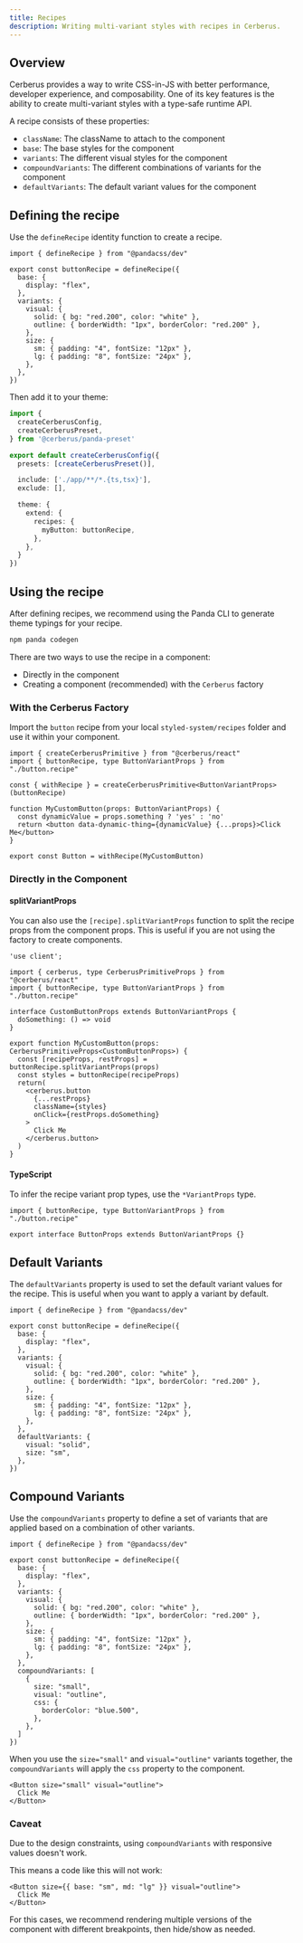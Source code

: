 ```yaml
---
title: Recipes
description: Writing multi-variant styles with recipes in Cerberus.
---
```


## Overview

Cerberus provides a way to write CSS-in-JS with better performance, developer
experience, and composability. One of its key features is the ability to create
multi-variant styles with a type-safe runtime API.

A recipe consists of these properties:

- `className`: The className to attach to the component
- `base`: The base styles for the component
- `variants`: The different visual styles for the component
- `compoundVariants`: The different combinations of variants for the component
- `defaultVariants`: The default variant values for the component

## Defining the recipe

Use the `defineRecipe` identity function to create a recipe.

```tsx title="button.recipe.ts"
import { defineRecipe } from "@pandacss/dev"

export const buttonRecipe = defineRecipe({
  base: {
    display: "flex",
  },
  variants: {
    visual: {
      solid: { bg: "red.200", color: "white" },
      outline: { borderWidth: "1px", borderColor: "red.200" },
    },
    size: {
      sm: { padding: "4", fontSize: "12px" },
      lg: { padding: "8", fontSize: "24px" },
    },
  },
})
```

Then add it to your theme:

```ts title="panda.config.ts"
import {
  createCerberusConfig,
  createCerberusPreset,
} from '@cerberus/panda-preset'

export default createCerberusConfig({
  presets: [createCerberusPreset()],

  include: ['./app/**/*.{ts,tsx}'],
  exclude: [],

  theme: {
    extend: {
      recipes: {
        myButton: buttonRecipe,
      },
    },
  }
})
```

## Using the recipe

After defining recipes, we recommend using the Panda CLI to generate
theme typings for your recipe.

```bash
npm panda codegen
```

There are two ways to use the recipe in a component:

- Directly in the component
- Creating a component (recommended) with the `Cerberus` factory

### With the Cerberus Factory

Import the `button` recipe from your local `styled-system/recipes` folder and use it within your component.

```tsx title="button.tsx"
import { createCerberusPrimitive } from "@cerberus/react"
import { buttonRecipe, type ButtonVariantProps } from "./button.recipe"

const { withRecipe } = createCerberusPrimitive<ButtonVariantProps>(buttonRecipe)

function MyCustomButton(props: ButtonVariantProps) {
  const dynamicValue = props.something ? 'yes' : 'no'
  return <button data-dynamic-thing={dynamicValue} {...props}>Click Me</button>
}

export const Button = withRecipe(MyCustomButton)
```

### Directly in the Component

#### splitVariantProps

You can also use the `[recipe].splitVariantProps` function to split the recipe
props from the component props. This is useful if you are not using the factory to create components.

```tsx title="button.tsx" {11}
'use client';

import { cerberus, type CerberusPrimitiveProps } from "@cerberus/react"
import { buttonRecipe, type ButtonVariantProps } from "./button.recipe"

interface CustomButtonProps extends ButtonVariantProps {
  doSomething: () => void
}

export function MyCustomButton(props: CerberusPrimitiveProps<CustomButtonProps>) {
  const [recipeProps, restProps] = buttonRecipe.splitVariantProps(props)
  const styles = buttonRecipe(recipeProps)
  return(
    <cerberus.button
      {...restProps}
      className={styles}
      onClick={restProps.doSomething}
    >
      Click Me
    </cerberus.button>
  )
}
```

#### TypeScript

To infer the recipe variant prop types, use the `*VariantProps` type.

```tsx title="button.tsx"
import { buttonRecipe, type ButtonVariantProps } from "./button.recipe"

export interface ButtonProps extends ButtonVariantProps {}
```

## Default Variants

The `defaultVariants` property is used to set the default variant values for the
recipe. This is useful when you want to apply a variant by default.

```tsx title="button.recipe.ts" {17-20}
import { defineRecipe } from "@pandacss/dev"

export const buttonRecipe = defineRecipe({
  base: {
    display: "flex",
  },
  variants: {
    visual: {
      solid: { bg: "red.200", color: "white" },
      outline: { borderWidth: "1px", borderColor: "red.200" },
    },
    size: {
      sm: { padding: "4", fontSize: "12px" },
      lg: { padding: "8", fontSize: "24px" },
    },
  },
  defaultVariants: {
    visual: "solid",
    size: "sm",
  },
})
```

## Compound Variants

Use the `compoundVariants` property to define a set of variants that are applied
based on a combination of other variants.

```tsx title="button.recipe.ts"
import { defineRecipe } from "@pandacss/dev"

export const buttonRecipe = defineRecipe({
  base: {
    display: "flex",
  },
  variants: {
    visual: {
      solid: { bg: "red.200", color: "white" },
      outline: { borderWidth: "1px", borderColor: "red.200" },
    },
    size: {
      sm: { padding: "4", fontSize: "12px" },
      lg: { padding: "8", fontSize: "24px" },
    },
  },
  compoundVariants: [
    {
      size: "small",
      visual: "outline",
      css: {
        borderColor: "blue.500",
      },
    },
  ]
})
```

When you use the `size="small"` and `visual="outline"` variants together, the
`compoundVariants` will apply the `css` property to the component.

```tsx title="app.tsx"
<Button size="small" visual="outline">
  Click Me
</Button>
```

### Caveat

Due to the design constraints, using `compoundVariants` with responsive values
doesn't work.

This means a code like this will not work:

```tsx
<Button size={{ base: "sm", md: "lg" }} visual="outline">
  Click Me
</Button>
```

For this cases, we recommend rendering multiple versions of the component with
different breakpoints, then hide/show as needed.